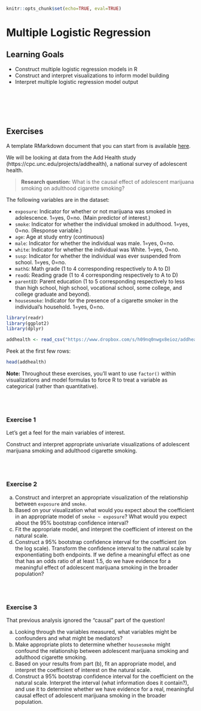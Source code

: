```r
knitr::opts_chunk$set(echo=TRUE, eval=TRUE)
```

# Multiple Logistic Regression

## Learning Goals {-}

- Construct multiple logistic regression models in R
- Construct and interpret visualizations to inform model building
- Interpret multiple logistic regression model output

<br><br><br><br>

## Exercises {-}

A template RMarkdown document that you can start from is available [here](template_rmds/17-multiple-logistic-regression.Rmd).

We will be looking at data from the Add Health study (https://cpc.unc.edu/projects/addhealth), a national survey of adolescent health. 

> **Research question:** What is the causal effect of adolescent marijuana smoking on adulthood cigarette smoking?

The following variables are in the dataset:

- `exposure`: Indicator for whether or not marijuana was smoked in adolescence. 1=yes, 0=no. (Main predictor of interest.)
- `smoke`: Indicator for whether the individual smoked in adulthood. 1=yes, 0=no. (Response variable.)
- `age`: Age at study entry (continuous)
- `male`: Indicator for whether the individual was male. 1=yes, 0=no.
- `white`: Indicator for whether the individual was White. 1=yes, 0=no.
- `susp`: Indicator for whether the individual was ever suspended from school. 1=yes, 0=no.
- `mathG`: Math grade (1 to 4 corresponding respectively to A to D)
- `readG`: Reading grade (1 to 4 corresponding respectively to A to D)
- `parentED`: Parent education (1 to 5 corresponding respectively to less than high school, high school, vocational school, some college, and college graduate and beyond).
- `housesmoke`: Indicator for the presence of a cigarette smoker in the individual's household. 1=yes, 0=no.

```r
library(readr)
library(ggplot2)
library(dplyr)

addhealth <- read_csv("https://www.dropbox.com/s/h09nq0nwgx8eioz/addhealth.csv?dl=1")
```

Peek at the first few rows:

```r
head(addhealth)
```

**Note:** Throughout these exercises, you'll want to use `factor()` within visualizations and model formulas to force R to treat a variable as categorical (rather than quantitative).

<br><br>

### Exercise 1 {-}

Let's get a feel for the main variables of interest.

Construct and interpret appropriate univariate visualizations of adolescent marijuana smoking and adulthood cigarette smoking.

<br><br>

### Exercise 2 {-}

a. Construct and interpret an appropriate visualization of the relationship between `exposure` and `smoke`.
b. Based on your visualization what would you expect about the coefficient in an appropriate model of `smoke ~ exposure`? What would you expect about the 95% bootstrap confidence interval?
c. Fit the appropriate model, and interpret the coefficient of interest on the natural scale.
d. Construct a 95% bootstrap confidence interval for the coefficient (on the log scale). Transform the confidence interval to the natural scale by exponentiating both endpoints. If we define a meaningful effect as one that has an odds ratio of at least 1.5, do we have evidence for a meaningful effect of adolescent marijuana smoking in the broader population?

<br><br>

### Exercise 3 {-}

That previous analysis ignored the "causal" part of the question!

a. Looking through the variables measured, what variables might be confounders and what might be mediators?
b. Make appropriate plots to determine whether `housesmoke` might confound the relationship between adolescent marijuana smoking and adulthood cigarette smoking.
c. Based on your results from part (b), fit an appropriate model, and interpret the coefficient of interest on the natural scale.
d. Construct a 95% bootstrap confidence interval for the coefficient on the natural scale. Interpret the interval (what information does it contain?), and use it to determine whether we have evidence for a real, meaningful causal effect of adolescent marijuana smoking in the broader population.

